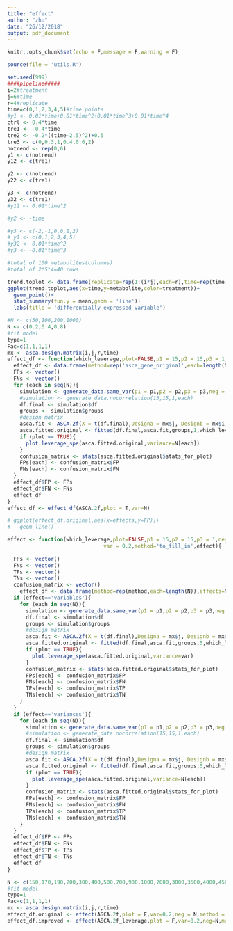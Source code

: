 ```yaml
---
title: "effect"
author: "zhu"
date: "26/12/2018"
output: pdf_document
---
```


```r
knitr::opts_chunk$set(echo = F,message = F,warning = F)
```
```r
source(file = 'utils.R')
```
```r
set.seed(999)
####pipeline#####
i=2#treatment
j=6#time
r=4#replicate
time=c(0,1,2,3,4,5)#time points
#y1 <- 0.01*time+0.01*time^2+0.01*time^3+0.01*time^4
ctrl <- 0.4*time
tre1 <- -0.4*time
tre2 <- -0.2*((time-2.5)^2)+0.5
tre3 <- c(0,0.3,1,0.4,0.6,2)
notrend <- rep(0,6)
y1 <- c(notrend)
y12 <- c(tre1)

y2 <- c(notrend)
y22 <- c(tre1)

y3 <- c(notrend)
y32 <- c(tre1)
#y12 <- 0.01*time^2

#y2 <- -time

#y3 <- c(-2,-1,0,0,1,2)
# y1 <- c(0,1,2,3,4,5)
#y32 <- 0.01*time^2
#y3 <- -0.01*time^3

#total of 100 metabolites(columns)
#total of 2*5*4=40 rows
```

```r
trend.toplot <- data.frame(replicate=rep(1:(i*j),each=r),time=rep(time,each=r),treatment=factor(rep(1:i,each=j*r)),metabolite=generate_data.same_var(p1 = 15,p2 = 15,p3 = 1,neg = 100,var = 0.2)$df[1,])
ggplot(trend.toplot,aes(x=time,y=metabolite,color=treatment))+
  geom_point()+
  stat_summary(fun.y = mean,geom = 'line')+
  labs(title = 'differentially expressed variable')
```

```r
#N <- c(50,100,200,1000)
N <- c(0.2,0.4,0.8)
#fit model
type=1
Fac=c(1,1,1,1)
mx <- asca.design.matrix(i,j,r,time)
effect_df <- function(which_leverage,plot=FALSE,p1 = 15,p2 = 15,p3 = 1,neg = 1000,var = 0.2){
  effect_df <- data.frame(method=rep('asca_gene_original',each=length(N)),effects=N)
  FPs <- vector()
  FNs <- vector()
  for (each in seq(N)){
    simulation <- generate_data.same_var(p1 = p1,p2 = p2,p3 = p3,neg = neg,var = N[each])
    #simulation <- generate_data.nocorrelation(15,15,1,each)
    df.final <- simulation$df
    groups <- simulation$groups
    #design matrix
    asca.fit <- ASCA.2f(X = t(df.final),Designa = mx$j, Designb = mx$i,type = type, Fac = Fac,showvar = F,showscree = F)
    asca.fitted.original <- fitted(df.final,asca.fit,groups,1,which_leverage)
    if (plot == TRUE){
      plot.leverage_spe(asca.fitted.original,variance=N[each])
    }
    confusion_matrix <- stats(asca.fitted.original$stats_for_plot)
    FPs[each] <- confusion_matrix$FP
    FNs[each] <- confusion_matrix$FN
  }
  effect_df$FP <- FPs
  effect_df$FN <- FNs
  effect_df
}
effect_df <- effect_df(ASCA.2f,plot = T,var=N)
```

```r
# ggplot(effect_df.original,aes(x=effects,y=FP))+
#   geom_line()
```


```r
effect <- function(which_leverage,plot=FALSE,p1 = 15,p2 = 15,p3 = 1,neg = 1000,
                               var = 0.2,method='to_fill_in',effect){
  
  FPs <- vector()
  FNs <- vector()
  TPs <- vector()
  TNs <- vector()
  confusion_matrix <- vector()
    effect_df <- data.frame(method=rep(method,each=length(N)),effects=N)
  if (effect=='variables'){
    for (each in seq(N)){
      simulation <- generate_data.same_var(p1 = p1,p2 = p2,p3 = p3,neg = N[each],var=var)
      df.final <- simulation$df
      groups <- simulation$groups
      #design matrix
      asca.fit <- ASCA.2f(X = t(df.final),Designa = mx$j, Designb = mx$i,type = type, Fac = Fac,showvar = F,showscree = F)
      asca.fitted.original <- fitted(df.final,asca.fit,groups,5,which_leverage)
      if (plot == TRUE){
        plot.leverage_spe(asca.fitted.original,variance=var)
      }
      confusion_matrix <- stats(asca.fitted.original$stats_for_plot)
      FPs[each] <- confusion_matrix$FP
      FNs[each] <- confusion_matrix$FN
      TPs[each] <- confusion_matrix$TP
      TNs[each] <- confusion_matrix$TN
    }
  }
  if (effect=='variances'){
    for (each in seq(N)){
      simulation <- generate_data.same_var(p1 = p1,p2 = p2,p3 = p3,neg = neg,var=N[each])
      #simulation <- generate_data.nocorrelation(15,15,1,each)
      df.final <- simulation$df
      groups <- simulation$groups
      #design matrix
      asca.fit <- ASCA.2f(X = t(df.final),Designa = mx$j, Designb = mx$i,type = type, Fac = Fac,showvar = F,showscree = F)
      asca.fitted.original <- fitted(df.final,asca.fit,groups,5,which_leverage)
      if (plot == TRUE){
        plot.leverage_spe(asca.fitted.original,variance=N[each])
      }
      confusion_matrix <- stats(asca.fitted.original$stats_for_plot)
      FPs[each] <- confusion_matrix$FP
      FNs[each] <- confusion_matrix$FN
      TPs[each] <- confusion_matrix$TP
      TNs[each] <- confusion_matrix$TN
    }
  }
  effect_df$FP <- FPs
  effect_df$FN <- FNs
  effect_df$TP <- TPs
  effect_df$TN <- TNs
  effect_df
}
```
```r
N <- c(150,170,190,200,300,400,500,700,900,1000,2000,3000,3500,4000,4500,5000)
#fit model
type=1
Fac=c(1,1,1,1)
mx <- asca.design.matrix(i,j,r,time)
effect_df.original <- effect(ASCA.2f,plot = F,var=0.2,neg = N,method = 'asca_original',effect = 'variables')
effect_df.improved <- effect(ASCA.2f_leverage,plot = F,var=0.2,neg=N,method = 'asca_improved',effect = 'variables')
```




